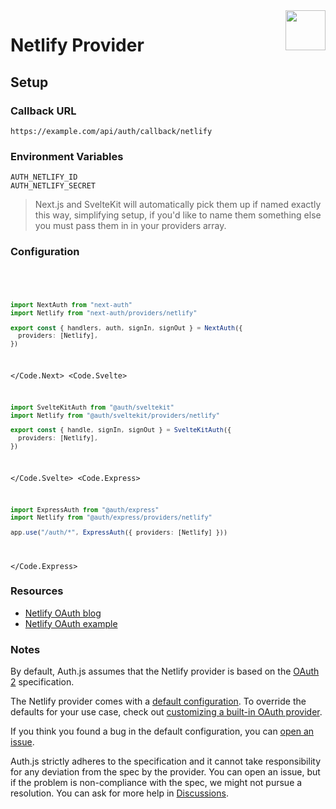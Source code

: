 
<img align="right" src="/img/providers/netlify.svg" height="64" width="64" />

# Netlify Provider

## Setup

### Callback URL

```
https://example.com/api/auth/callback/netlify
```

### Environment Variables

```
AUTH_NETLIFY_ID
AUTH_NETLIFY_SECRET
```

> Next.js and SvelteKit will automatically pick them up if named exactly this way, simplifying
> setup, if you'd like to name them something else you must pass them in in your providers array.

### Configuration

<Code>
  <Code.Next>

```ts filename="/auth.ts"
import NextAuth from "next-auth"
import Netlify from "next-auth/providers/netlify"

export const { handlers, auth, signIn, signOut } = NextAuth({
  providers: [Netlify],
})
```

  </Code.Next>
  <Code.Svelte>

```ts filename="/src/auth.ts"
import SvelteKitAuth from "@auth/sveltekit"
import Netlify from "@auth/sveltekit/providers/netlify"

export const { handle, signIn, signOut } = SvelteKitAuth({
  providers: [Netlify],
})
```

  </Code.Svelte>
  <Code.Express>

```ts filename="/src/app.ts"
import ExpressAuth from "@auth/express"
import Netlify from "@auth/express/providers/netlify"

app.use("/auth/*", ExpressAuth({ providers: [Netlify] }))
```

  </Code.Express>
</Code>

### Resources

- [Netlify OAuth blog](https://www.netlify.com/blog/2016/10/10/integrating-with-netlify-oauth2/)
- [Netlify OAuth example](https://github.com/netlify/netlify-oauth-example/)

### Notes

By default, Auth.js assumes that the Netlify provider is
based on the [OAuth 2](https://www.rfc-editor.org/rfc/rfc6749.html) specification.

<Callout>

The Netlify provider comes with a [default configuration](https://github.com/nextauthjs/next-auth/blob/main/packages/core/src/providers/netlify.ts).
To override the defaults for your use case, check out [customizing a built-in OAuth provider](https://authjs.dev/guides/providers/custom-provider#override-default-options).

</Callout>

If you think you found a bug in the default configuration, you can [open an issue](https://authjs.dev/new/provider-issue).

Auth.js strictly adheres to the specification and it cannot take responsibility for any deviation from
the spec by the provider. You can open an issue, but if the problem is non-compliance with the spec,
we might not pursue a resolution. You can ask for more help in [Discussions](https://authjs.dev/new/github-discussions).

